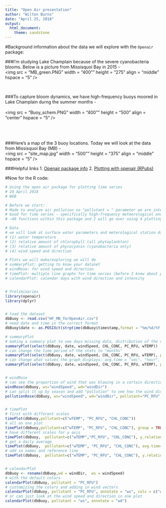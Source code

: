 ```yaml
---
title: "Open Air presentation"
author: "Wilton Burns"
date: "April 25, 2018"
output: 
  html_document: 
    theme: sandstone
---
```


#Background information about the data we will explore with the ` Openair` package: 
<br/>

###I'm studying Lake Champlain because of the severe cyanobacteria blooms. Below is a picture from Missisquoi Bay in 2015 - 
<br/>
<img src = "MB_green.PNG" width = "400"" height = "275" align = "middle" hspace = "5" />

<br/>

###To capture bloom dynamics, we have high-frequency buoys moored in Lake Champlain durng the summer months -  
<br/>
<img src = "Buoy_schem.PNG" width = "400"" height = "500" align = "center" hspace = "5" />
<br/>
<br/>
<br/>
<br/>

###Here's a map of the 3 buoy locations. Today we will look at the data from Missisquoi Bay (MB) - 
<br/>
<img src = "site_map.jpg" width = "500"" height = "375" align = "middle" hspace = "5" />
<br/>

###Helpful links 
1. [Openair package info](https://cran.r-project.org/web/packages/openair/openair.pdf)
2. [Plotting with openair (RPubs)](https://rpubs.com/NateByers/Openair)
<br/> 

#Now for the R code: 
```r
# Using the open air package for plotting time series 
# 24 April 2018 
# WGB 

# Before we start: 
# Made to analyze air pollution so "pollutant = " parameter we are interested in 
# Good for time series - specifically high-frequency meteorological and water quality data 
# ~40 functions within this package and I will go over using 4 plotting ones! 

# Data
# we will look at surface water parameters and meterological station data: 
# (1) water temperature
# (2) relative amount of chlorophyll (all phytoplankton)
# (3) relative amount of phycocyanin (cyanobacteria only)
# (4) wind speed and direction

# Plots we will make/exploring we will do
# summaryPlot: getting to know your dataset 
# windRose: for wind speed and direction
# timePlot: multiple line graphs for time series (before I knew about patchwork...)
# calendarPlot: calendar days with wind direction and intensity


# Preliminaries 
library(openair)
library(dplyr)


# load the dataset 
dbBuoy <- read.csv("HF_MB_forOpenAir.csv")
# need date and time in the correct format 
dbBuoy$date <- as.POSIXct(strptime(dbBuoy$timestamp,format = "%m/%d/%Y %H:%M", tz = "Etc/GMT-4"))

# summaryPlot
# making a summary plot to see days missing data, distribution of the data, and stats 
summaryPlot(select(dbBuoy, date, windSpeed, CHL_CONC, PC_RFU, wTEMP))
# can change the time period of the stats to "months" 
summaryPlot(select(dbBuoy, date, windSpeed, CHL_CONC, PC_RFU, wTEMP), period = "months")
# can change what values the graph displays: avg.time = "sec", "hour", "day" (default), "week", "month", "quarter", "year", or "2 month" etc. 
summaryPlot(select(dbBuoy, date, windSpeed, CHL_CONC, PC_RFU, wTEMP), period = "months", avg.time="week")


# windRose 
# can see the proportion of wind that was blowing in a certain direction for the dataset 
windRose(dbBuoy, ws="windSpeed", wd="windDir")
# can split it up by season and add "pollution" to see how the wind direction correlated to a parameter you're measuring
pollutionRose(dbBuoy, ws="windSpeed", wd="windDir", pollutant="PC_RFU", type="season")


# timePlot 
# first with different scales 
timePlot(dbBuoy,pollutant=c("wTEMP", "PC_RFU", "CHL_CONC"))
# all on one plot 
timePlot(dbBuoy,pollutant=c("wTEMP", "PC_RFU", "CHL_CONC"), group = TRUE)
# have different scales for y axis
timePlot(dbBuoy,  pollutant=c("wTEMP","PC_RFU", "CHL_CONC"), y.relation="free")
# get a daily average 
timePlot(dbBuoy,  pollutant=c("wTEMP", "PC_RFU", "CHL_CONC"), avg.time="day", y.relation="free")
# add in names and reference line 
timePlot(dbBuoy,  pollutant=c("wTEMP", "PC_RFU", "CHL_CONC"), y.relation="free", ref.y = list(h = 8, lty = 5), name.pol = c("water temp (C)", "PC (RFU)", "Chl (ug/L)"))


# calendarPlot
dbBuoy <- rename(dbBuoy,wd = windDir,  ws = windSpeed)
# with the default colors 
calendarPlot(dbBuoy, pollutant = "PC_RFU")
# customizing the colors and adding in wind vectors 
calendarPlot(dbBuoy, pollutant = "PC_RFU", annotate = "ws", cols = c("white", "dodgerblue", "dodgerblue3", "dodgerblue4"))
# or can just look at the wind speed and direction in one plot 
calendarPlot(dbBuoy, pollutant = "ws", annotate = "wd")

```

